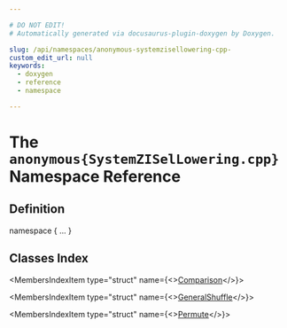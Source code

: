 ```yaml
---

# DO NOT EDIT!
# Automatically generated via docusaurus-plugin-doxygen by Doxygen.

slug: /api/namespaces/anonymous-systemzisellowering-cpp-
custom_edit_url: null
keywords:
  - doxygen
  - reference
  - namespace

---
```





# The `anonymous{SystemZISelLowering.cpp}` Namespace Reference

<DoxygenPage pluginConfig={pluginConfig}>



## Definition

<CodeBlock>namespace &#123; ... &#125;</CodeBlock>

## Classes Index

<MembersIndex>

<MembersIndexItem
  type="struct"
  name={<><a href="/docs/api/structs/anonymous-namespace-systemzisellowering-cpp-/comparison">Comparison</a></>}>
</MembersIndexItem>

<MembersIndexItem
  type="struct"
  name={<><a href="/docs/api/structs/anonymous-namespace-systemzisellowering-cpp-/generalshuffle">GeneralShuffle</a></>}>
</MembersIndexItem>

<MembersIndexItem
  type="struct"
  name={<><a href="/docs/api/structs/anonymous-namespace-systemzisellowering-cpp-/permute">Permute</a></>}>
</MembersIndexItem>

</MembersIndex>


</DoxygenPage>
